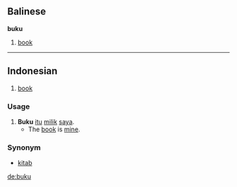 == Balinese ==
'''buku'''

# [[book]]

----

== Indonesian ==

# [[book]]

=== Usage ===
# '''Buku''' [[itu]] [[milik]] [[saya]].
#* The [[book]] is [[mine]].

=== Synonym ===
* [[kitab]]

[[de:buku]]